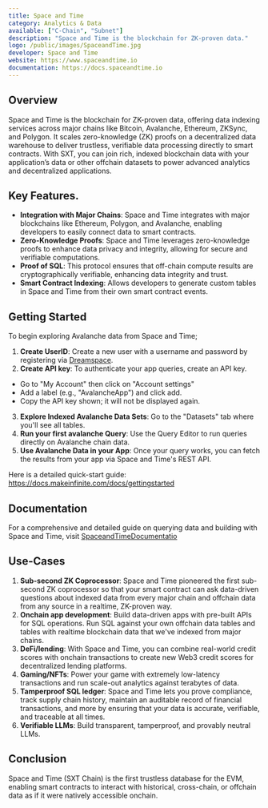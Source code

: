```yaml
---
title: Space and Time
category: Analytics & Data
available: ["C-Chain", "Subnet"]
description: "Space and Time is the blockchain for ZK-proven data."
logo: /public/images/SpaceandTime.jpg
developer: Space and Time
website: https://www.spaceandtime.io
documentation: https://docs.spaceandtime.io
---
```


## Overview
Space and Time is the blockchain for ZK-proven data, offering data indexing services across major chains like Bitcoin, Avalanche, Ethereum, ZKSync, and Polygon. It scales zero-knowledge (ZK) proofs on a decentralized data warehouse to deliver trustless, verifiable data processing directly to smart contracts. With SXT, you can join rich, indexed blockchain data with your application’s data or other offchain datasets to power advanced analytics and decentralized applications.

## Key Features.

- **Integration with Major Chains**: Space and Time integrates with major blockchains like Ethereum, Polygon, and Avalanche, enabling developers to easily connect data to smart contracts.
- **Zero-Knowledge Proofs**: Space and Time leverages zero-knowledge proofs to enhance data privacy and integrity, allowing for secure and verifiable computations.
- **Proof of SQL**: This protocol ensures that off-chain compute results are cryptographically verifiable, enhancing data integrity and trust.
- **Smart Contract Indexing**: Allows developers to generate custom tables in Space and Time from their own smart contract events.

## Getting Started

To begin exploring Avalanche data from Space and Time;

1. **Create UserID**: Create a new user with a username and password by registering via [Dreamspace](https://app.spaceandtime.ai).
2. **Create API key**: To authenticate your app queries, create an API key. 
- Go to "My Account" then click on "Account settings" 
- Add a label (e.g., "AvalancheApp") and click add.
- Copy the API key shown; it will not be displayed again.
3. **Explore Indexed Avalanche Data Sets**: Go to the "Datasets" tab where you'll see all tables.
4. **Run your first avalanche Query**: Use the Query Editor to run queries directly on Avalanche chain data.
5. **Use Avalanche Data in your App**: Once your query works, you can fetch the results from your app via Space and Time's REST API.

Here is a detailed quick-start guide: https://docs.makeinfinite.com/docs/gettingstarted

## Documentation

For a comprehensive and detailed guide on querying data and building with Space and Time, visit [SpaceandTimeDocumentatio](https://docs.makeinfinite.com)

## Use-Cases

1. **Sub-second ZK Coprocessor**: Space and Time pioneered the first sub-second ZK coprocessor so that your smart contract can ask data-driven questions about indexed data from every major chain and offchain data from any source in a realtime, ZK-proven way.
2. **Onchain app development**: Build data-driven apps with pre-built APIs for SQL operations. Run SQL against your own offchain data tables and tables with realtime blockchain data that we've indexed from major chains.
3. **DeFi/lending**: With Space and Time, you can combine real-world credit scores with onchain transactions to create new Web3 credit scores for decentralized lending platforms.
4. **Gaming/NFTs**: Power your game with extremely low-latency transactions and run scale-out analytics against terabytes of data. 
5. **Tamperproof SQL ledger**: Space and Time lets you prove compliance, track supply chain history, maintain an auditable record of financial transactions, and more by ensuring that your data is accurate, verifiable, and traceable at all times.
6. **Verifiable LLMs**: Build transparent, tamperproof, and provably neutral LLMs. 

## Conclusion
Space and Time (SXT Chain) is the first trustless database for the EVM, enabling smart contracts to interact with historical, cross-chain, or offchain data as if it were natively accessible onchain.


